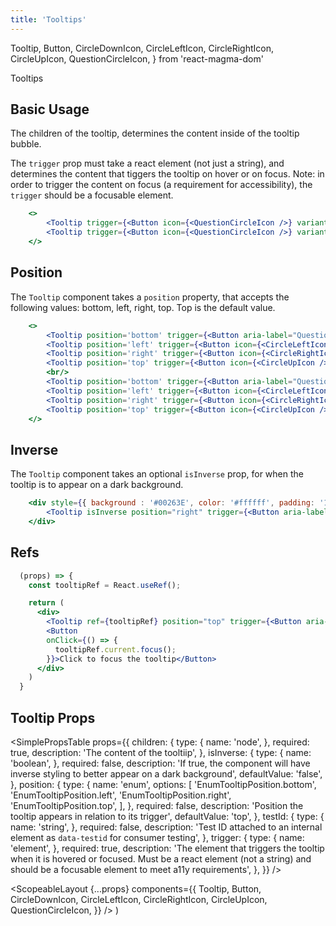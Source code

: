 ```yaml
---
title: 'Tooltips'
---
```


  Tooltip,
  Button,
  CircleDownIcon,
  CircleLeftIcon,
  CircleRightIcon,
  CircleUpIcon,
  QuestionCircleIcon,
} from 'react-magma-dom'

<DocsHeading to="/design/tooltips/" type="design">
  Tooltips
</DocsHeading>

## Basic Usage

The children of the tooltip, determines the content inside of the tooltip bubble.

The `trigger` prop must take a react element (not just a string), and determines the content that tiggers the tooltip on hover or on focus. Note: in order to trigger the content on focus (a requirement for accessibility), the `trigger` should be a focusable element.

```.jsx
    <>
        <Tooltip trigger={<Button icon={<QuestionCircleIcon />} variant="link" />}>What's this?</Tooltip>
        <Tooltip trigger={<Button icon={<QuestionCircleIcon />} variant="link" />}>Lorem ipsum dolor sit amet, mutat utroque cu quo. Vel molestie invidunt dissentiet no, ut vim iriure eloquentiam.</Tooltip>
    </>
```

## Position

The `Tooltip` component takes a `position` property, that accepts the following values: bottom, left, right, top. Top is the default value.

```.jsx
    <>
        <Tooltip position='bottom' trigger={<Button aria-label="Question Icon" icon={<CircleDownIcon />} variant="link" />}>Tooltip bottom</Tooltip>
        <Tooltip position='left' trigger={<Button icon={<CircleLeftIcon />} variant="link" />}>Tooltip left</Tooltip>
        <Tooltip position='right' trigger={<Button icon={<CircleRightIcon />} variant="link" />}>Tooltip right</Tooltip>
        <Tooltip position='top' trigger={<Button icon={<CircleUpIcon />} variant="link" />}>Tooltip top</Tooltip>
        <br/>
        <Tooltip position='bottom' trigger={<Button aria-label="Question Icon" icon={<CircleDownIcon />} variant="link" />}>Lorem ipsum dolor sit amet, mutat utroque cu quo. Vel molestie invidunt dissentiet no, ut vim iriure eloquentiam.</Tooltip>
        <Tooltip position='left' trigger={<Button icon={<CircleLeftIcon />} variant="link" />}>Lorem ipsum dolor sit amet, mutat utroque cu quo. Vel molestie invidunt dissentiet no, ut vim iriure eloquentiam.</Tooltip>
        <Tooltip position='right' trigger={<Button icon={<CircleRightIcon />} variant="link" />}>Lorem ipsum dolor sit amet, mutat utroque cu quo. Vel molestie invidunt dissentiet no, ut vim iriure eloquentiam.</Tooltip>
        <Tooltip position='top' trigger={<Button icon={<CircleUpIcon />} variant="link" />}>Lorem ipsum dolor sit amet, mutat utroque cu quo. Vel molestie invidunt dissentiet no, ut vim iriure eloquentiam.</Tooltip>
    </>
```

## Inverse

The `Tooltip` component takes an optional `isInverse` prop, for when the tooltip is to appear on a dark background.

```.jsx
    <div style={{ background : '#00263E', color: '#ffffff', padding: '10px' }}>
        <Tooltip isInverse position="right" trigger={<Button aria-label="Question Icon" icon={<QuestionCircleIcon />} isInverse variant="link" />}>Inverse tooltip</Tooltip>
    </div>
```

## Refs

```.jsx
  (props) => {
    const tooltipRef = React.useRef();

    return (
      <div>
        <Tooltip ref={tooltipRef} position="top" trigger={<Button aria-label="Question Icon" icon={<QuestionCircleIcon />} variant="link" />}>Ref tooltip</Tooltip>
        <Button
        onClick={() => {
          tooltipRef.current.focus();
        }}>Click to focus the tooltip</Button>
      </div>
    )
  }
```

## Tooltip Props

<SimplePropsTable
  props={{
    children: {
      type: {
        name: 'node',
      },
      required: true,
      description: 'The content of the tooltiip',
    },
    isInverse: {
      type: {
        name: 'boolean',
      },
      required: false,
      description:
        'If true, the component will have inverse styling to better appear on a dark background',
      defaultValue: 'false',
    },
    position: {
      type: {
        name: 'enum',
        options: [
          'EnumTooltipPosition.bottom',
          'EnumTooltipPosition.left',
          'EnumTooltipPosition.right',
          'EnumTooltipPosition.top',
        ],
      },
      required: false,
      description: 'Position the tooltip appears in relation to its trigger',
      defaultValue: 'top',
    },
    testId: {
      type: {
        name: 'string',
      },
      required: false,
      description:
        'Test ID attached to an internal element as `data-testid` for consumer testing',
    },
    trigger: {
      type: {
        name: 'element',
      },
      required: true,
      description:
        'The element that triggers the tooltip when it is hovered or focused.  Must be a react element (not a string) and should be a focusable element to meet a11y requirements',
    },
  }}
/>

  <ScopeableLayout
    {...props}
    components={{
      Tooltip,
      Button,
      CircleDownIcon,
      CircleLeftIcon,
      CircleRightIcon,
      CircleUpIcon,
      QuestionCircleIcon,
    }}
  />
)
